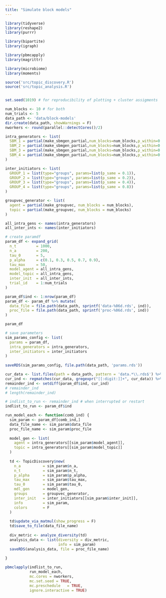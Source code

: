 ```yaml
---
title: "Simulate block models"
---
```


```r
library(tidyverse)
library(reshape2)
library(purrr)

library(bipartite)
library(igraph)

library(pbmcapply)
library(magrittr)

library(microbiome)
library(moments)

source('src/topic_discovery.R')
source('src/topic_analysis.R')


set.seed(1019) # for reproducibility of plotting + cluster assigments 
```


```r
num_blocks <- 10 # for both 
num_trials <- 5
data_path <- 'data/block-models'
dir.create(data_path, showWarnings = F)
nworkers <- round(parallel::detectCores()/2)
```

```r
intra_generators <- list(
  SBM_1 = partial(make_sbmgen_partial,num_blocks=num_blocks,p_within=0.1,p_between=0.001),
  SBM_2 = partial(make_sbmgen_partial,num_blocks=num_blocks,p_within=0.1,p_between=0.004),
  SBM_3 = partial(make_sbmgen_partial,num_blocks=num_blocks,p_within=0.1,p_between=0.016),
  SBM_4 = partial(make_sbmgen_partial,num_blocks=num_blocks,p_within=0.1,p_between=0.064)
)

inter_initiators <- list(
  GROUP_1 = list(type="groups", params=list(p_same = 0.1)),
  GROUP_2 = list(type="groups", params=list(p_same = 0.2)),
  GROUP_3 = list(type="groups", params=list(p_same = 0.4)),
  GROUP_4 = list(type="groups", params=list(p_same = 0.8))
)

groupvec_generator <- list(
  agent = partial(make_groupvec, num_blocks = num_blocks),
  topic = partial(make_groupvec, num_blocks = num_blocks)
)

all_intra_gens <- names(intra_generators)
all_inter_ints <- names(inter_initiators)
```


```r
# create paramdf 
param_df <- expand_grid(
  n_t         = 1000, 
  n_a         = 200,
  tau_0       = 5,
  p_alpha     = c(0.1, 0.3, 0.5, 0.7, 0.9), 
  tau_max     = 50,  
  model_agent = all_intra_gens,
  model_topic = all_intra_gens,
  inter_init  = all_inter_ints,
  trial_id    = 1:num_trials
) 

param_df$ind <- 1:nrow(param_df)
param_df <- param_df %>% mutate(
  data_file = file.path(data_path, sprintf('data-%06d.rds', ind)),
  proc_file = file.path(data_path, sprintf('proc-%06d.rds', ind))
)

param_df

# save parameters 
sim_params_config <- list(
  params = param_df,
  intra_generators = intra_generators, 
  inter_initiators = inter_initiators
)
  
saveRDS(sim_params_config, file.path(data_path, 'params.rds'))

```

```r
cur_data <- list.files(path = data_path, pattern = 'data.*\\.rds$') %>% c
cur_ind <- regmatches(cur_data, gregexpr("[[:digit:]]+", cur_data)) %>% as.numeric()
remainder_ind <- setdiff(param_df$ind, cur_ind)
# remainder_ind
# length(remainder_ind)
```

```r
# indlist_to_run <- remainder_ind # when interrupted or restart
indlist_to_run <- param_df$ind
```

```r
run_model_each <- function(comb_ind) {
  sim_param <- param_df[comb_ind,]
  data_file_name <- sim_param$data_file
  proc_file_name <- sim_param$proc_file
  
  model_gen <- list(
    agent = intra_generators[[sim_param$model_agent]],
    topic = intra_generators[[sim_param$model_topic]]
  )
  
  td <- TopicDiscovery$new(
    n_a          = sim_param$n_a,
    n_t          = sim_param$n_t,
    p_alpha      = sim_param$p_alpha,
    tau_max      = sim_param$tau_max,
    tau_0        = sim_param$tau_0,
    mdl_gen      = model_gen,
    groups       = groupvec_generator, 
    inter_init   = inter_initiators[[sim_param$inter_init]],
    info         = sim_param,
    colors       = F
  )
  
  td$update_via_matmul(show_progress = F)
  td$save_to_file(data_file_name)
  
  div_metric <- analyze_diversity(td)
  analysis_data <- list(diversity = div_metric, 
                        info = sim_param)
  saveRDS(analysis_data, file = proc_file_name)
  
}

pbmclapply(indlist_to_run, 
           run_model_each,
           mc.cores = nworkers, 
           mc.set.seed = TRUE,
           mc.preschedule	= TRUE,
           ignore.interactive = TRUE)

```



